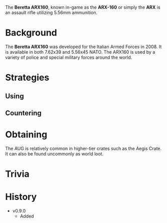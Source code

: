 The **Beretta ARX160**, known in-game as the **ARX-160** or simply the **ARX** is an assault rifle utilizing 5.56mm ammunition.
# Background
The **Beretta ARX160** was developed for the Italian Armed Forces in 2008. It is available in both 7.62x39 and 5.56x45 NATO. The ARX160 is used by a variety of police and special military forces around the world.

# Strategies

## Using

## Countering

# Obtaining
The AUG is relatively common in higher-tier crates such as the Aegis Crate. It can also be found uncommonly as world loot.

# Trivia

# History
- v0.9.0
  - Added
